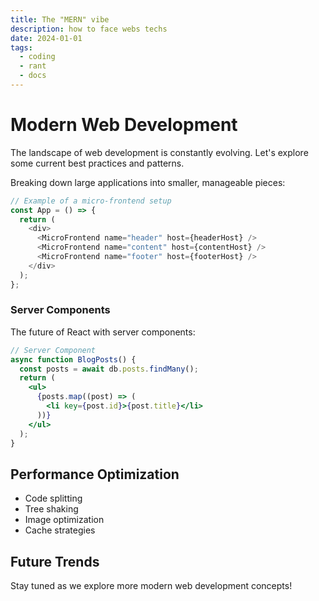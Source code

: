 ```yaml
---
title: The "MERN" vibe
description: how to face webs techs
date: 2024-01-01
tags:
  - coding
  - rant
  - docs
---
```


# Modern Web Development

The landscape of web development is constantly evolving. Let's explore some current best practices and patterns.

Breaking down large applications into smaller, manageable pieces:

```typescript
// Example of a micro-frontend setup
const App = () => {
  return (
    <div>
      <MicroFrontend name="header" host={headerHost} />
      <MicroFrontend name="content" host={contentHost} />
      <MicroFrontend name="footer" host={footerHost} />
    </div>
  );
};
```

### Server Components

The future of React with server components:

```jsx
// Server Component
async function BlogPosts() {
  const posts = await db.posts.findMany();
  return (
    <ul>
      {posts.map((post) => (
        <li key={post.id}>{post.title}</li>
      ))}
    </ul>
  );
}
```

## Performance Optimization

- Code splitting
- Tree shaking
- Image optimization
- Cache strategies

## Future Trends

Stay tuned as we explore more modern web development concepts!
